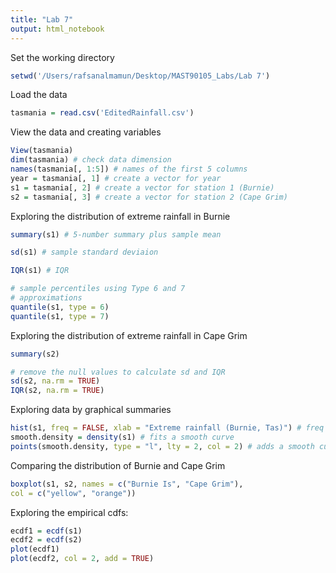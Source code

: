 ```yaml
---
title: "Lab 7"
output: html_notebook
---
```


Set the working directory

```r
setwd('/Users/rafsanalmamun/Desktop/MAST90105_Labs/Lab 7')
```

Load the data

```r
tasmania = read.csv('EditedRainfall.csv')
```

View the data and creating variables

```r

View(tasmania)
dim(tasmania) # check data dimension
names(tasmania[, 1:5]) # names of the first 5 columns
year = tasmania[, 1] # create a vector for year
s1 = tasmania[, 2] # create a vector for station 1 (Burnie)
s2 = tasmania[, 3] # create a vector for station 2 (Cape Grim)
```

Exploring the distribution of extreme rainfall in Burnie

```r

summary(s1) # 5-number summary plus sample mean
```

```r
sd(s1) # sample standard deviaion

IQR(s1) # IQR
```

```r
# sample percentiles using Type 6 and 7
# approximations
quantile(s1, type = 6)
quantile(s1, type = 7)
```

Exploring the distribution of extreme rainfall in Cape Grim

```r
summary(s2)

# remove the null values to calculate sd and IQR
sd(s2, na.rm = TRUE)
IQR(s2, na.rm = TRUE)
```

Exploring data by graphical summaries

```r

hist(s1, freq = FALSE, xlab = "Extreme rainfall (Burnie, Tas)") # freq = FALSE gives density
smooth.density = density(s1) # fits a smooth curve
points(smooth.density, type = "l", lty = 2, col = 2) # adds a smooth curve
```

Comparing the distribution of Burnie and Cape Grim

```r
boxplot(s1, s2, names = c("Burnie Is", "Cape Grim"),
col = c("yellow", "orange"))
```

Exploring the empirical cdfs:\

```r
ecdf1 = ecdf(s1)
ecdf2 = ecdf(s2)
plot(ecdf1)
plot(ecdf2, col = 2, add = TRUE)
```
